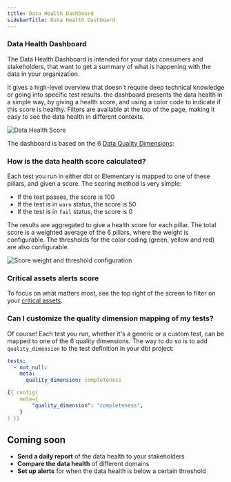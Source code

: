 ```yaml
---
title: Data Health Dashboard
sidebarTitle: Data Health Dashboard
---
```


<Snippet file="cloud/cloud-feature-tag.mdx" />

<Snippet file="cloud/features/data-health/data-health-intro.mdx" />

### Data Health Dashboard

The Data Health Dashboard is intended for your data consumers and stakeholders, that want to get a summary of what is happening with the data in your organization.

It gives a high-level overview that doesn't require deep technical knowledge or going into specific test results.
the dashboard presents the data health in a simple way, by giving a health score, and using a color code to indicate if this score is healthy.
Filters are available at the top of the page, making it easy to see the data health in different contexts.

<img src="https://res.cloudinary.com/dvmtceykh/image/upload/v1720701842/Data_Health_-_1280px_menu_included_pckgri.png" alt="Data Health Score" />

The dashboard is based on the 6 [Data Quality Dimensions](cloud/features/collaboration-and-communication/data-quality-dimensions#data-quality-dimensions):

<Snippet file="cloud/features/data-health/data-quality-dimensions.mdx" />

### How is the data health score calculated?

Each test you run in either dbt or Elementary is mapped to one of these pillars, and given a score.
The scoring method is very simple:
- If the test passes, the score is 100
- If the test is in `warn` status, the score is 50
- If the test is in `fail` status, the score is 0

The results are aggregated to give a health score for each pillar.
The total score is a weighted average of the 6 pillars, where the weight is configurable.
The thresholds for the color coding (green, yellow and red) are also configurable.

<img src="https://res.cloudinary.com/dvmtceykh/image/upload/v1720528475/dfxb2atgfkxthpwlrjkv.png" alt="Score weight and threshold configuration" />

### Critical assets alerts score

To focus on what matters most, see the top right of the screen to filter on your [critical assets](cloud/features/data-governance/critical_assets).

### Can I customize the quality dimension mapping of my tests?

Of course!
Each test you run, whether it's a generic or a custom test, can be mapped to one of the 6 quality dimensions.
The way to do so is to add `quality_dimension` to the test definition in your dbt project:

<CodeGroup>

```yml test
tests:
  - not_null:
    meta:
      quality_dimension: completeness
```

```yml test/model config block
{{ config(
    meta={
        "quality_dimension": "completeness",
    }
) }}
```

</CodeGroup>


## Coming soon

- **Send a daily report** of the data health to your stakeholders
- **Compare the data health** of different domains
- **Set up alerts** for when the data health is below a certain threshold
